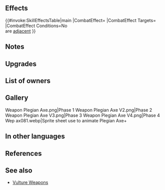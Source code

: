 {{Weapon Infobox
|tagid=SID_ペレジアの斧＋
|weaponName=Plegian Axe+
|weaponType=Axe
|might=14
|range=1
|effect=If unit is not adjacent to an ally, inflicts penalty on foe's Atk/Def during combat = 5 + any current penalty on each of those stats. (Example: if foe has -7 penalty to Atk, inflicts Atk-12, for a net penalty of Atk-19 during combat.) Calculates each stat penalty independently.
|cost=300
|exclusive=0
|statModifiers=0,14,0,0,0
|required=Plegian Axe
|refinePaths=default
|refineSP=350
|refineMedals=500
|refineStones=50
|intID=2398
|sort=89001
|value=15
|timingID=1
|abilityID=255
|limit1ID=19
|properties=
}}
==Effects==
{{#invoke:SkillEffectsTable|main
|CombatEffect={{SkillEffectText|Temporary Debuffs|Atk/Def|5 + {{SEt|penalties}}<br>on {{SkillTargetText|Foe}}'s Atk/Def}}
|CombatEffect Targets={{SkillTargetText|Foe}}
|CombatEffect Conditions=No {{Tgt|Allies}}<br>are [[adjacent]]
}}

==Notes==
{{TemporaryDebufffromPenalty}}
==Upgrades==
{{Weapon Upgrade List}}
==List of owners==
{{Skill Hero List}}
==Gallery==
<gallery>
Weapon Plegian Axe.png|Phase 1
Weapon Plegian Axe V2.png|Phase 2
Weapon Plegian Axe V3.png|Phase 3
Weapon Plegian Axe V4.png|Phase 4
Wep ax081.webp|Sprite sheet use to animate Plegian Axe+
</gallery>
==In other languages==
{{OtherLanguages
|japanese=ペレジアの斧＋
|german=Plegia-Axt+
|spanishEU=Hacha plegiana +
|spanishLA=Hacha plegiana +
|french=Hache de Plegia +
|italian=Ascia plegiana+
|chineseTW=佩萊吉亞之斧＋
|portuguese=Mach. plegiano+
}}
==References==
<references/>
==See also==
{{See also skills|cond=Description LIKE '%penalty on foe_s%+%current penalty on each of those stats%' AND Description NOT LIKE '%【Foe Penalty Doubler】%' AND WikiName NOT LIKE '%vulture%' AND Exclusive=1}}
* [[Skill families/Weapons#Vulture|Vulture Weapons]]
{{Weapons Navbox}}